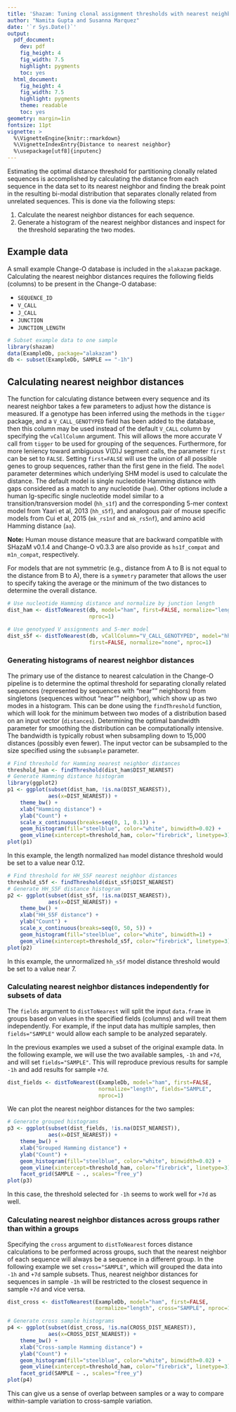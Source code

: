 ```yaml
---
title: 'Shazam: Tuning clonal assignment thresholds with nearest neighbor distances'
author: "Namita Gupta and Susanna Marquez"
date: '`r Sys.Date()`'
output:
  pdf_document:
    dev: pdf
    fig_height: 4
    fig_width: 7.5
    highlight: pygments
    toc: yes
  html_document:
    fig_height: 4
    fig_width: 7.5
    highlight: pygments
    theme: readable
    toc: yes
geometry: margin=1in
fontsize: 11pt
vignette: >
  %\VignetteEngine{knitr::rmarkdown} 
  %\VignetteIndexEntry{Distance to nearest neighbor} 
  %\usepackage[utf8]{inputenc}
---
```


Estimating the optimal distance threshold for partitioning clonally related 
sequences is accomplished by calculating the distance from each sequence in the 
data set to its nearest neighbor and finding the break point in the resulting 
bi-modal distribution that separates clonally related from unrelated sequences. 
This is done via the following steps:

1. Calculate the nearest neighbor distances for each sequence.
2. Generate a histogram of the nearest neighbor distances and inspect for the 
   threshold separating the two modes.

## Example data

A small example Change-O database is included in the `alakazam` package. 
Calculating the nearest neighbor distances requires the following 
fields (columns) to be present in the Change-O database: 

* `SEQUENCE_ID`
* `V_CALL`
* `J_CALL`
* `JUNCTION`
* `JUNCTION_LENGTH`

```r
# Subset example data to one sample
library(shazam)
data(ExampleDb, package="alakazam")
db <- subset(ExampleDb, SAMPLE == "-1h")
```

## Calculating nearest neighbor distances

The function for calculating distance between every sequence and its nearest
neighbor takes a few parameters to adjust how the distance is measured. If a 
genotype has been inferred using the methods in the `tigger` package, and a 
`V_CALL_GENOTYPED` field has been added to the database, then this column may be 
used instead of the default `V_CALL` column by specifying the `vCallColumn` 
argument. This will allows the more accurate V call from `tigger` to be used for 
grouping of the sequences. Furthermore, for more leniency toward ambiguous 
V(D)J segment calls, the parameter `first` can be set to `FALSE`. Setting 
`first=FALSE` will use the union of all possible genes to group sequences, rather 
than the first gene in the field. The `model` parameter determines which 
underlying SHM model is used to calculate the distance. The default model is 
single nucleotide Hamming distance with gaps considered as a match to any 
nucleotide (`ham`). Other options include a human Ig-specific single nucleotide 
model similar to a transition/transversion model (`hh_s1f`) and the corresponding 
5-mer context model from Yaari et al, 2013 (`hh_s5f`), and analogous pair of 
mouse specific models from Cui et al, 2015 (`mk_rs1nf` and `mk_rs5nf`), and 
amino acid Hamming distance (`aa`). 

**Note:** Human mouse distance measure that are backward compatible with 
SHazaM v0.1.4 and Change-O v0.3.3 are also provide as `hs1f_compat` and
`m1n_compat`, respectively.

For models that are not symmetric (e.g., distance from A to B is not equal to the
distance from B to A), there is a `symmetry` parameter that allows the user to 
specify taking the average or the minimum of the two distances to determine the
overall distance.

```r
# Use nucleotide Hamming distance and normalize by junction length
dist_ham <- distToNearest(db, model="ham", first=FALSE, normalize="length", 
                          nproc=1)

# Use genotyped V assignments and 5-mer model
dist_s5f <- distToNearest(db, vCallColumn="V_CALL_GENOTYPED", model="hh_s5f", 
                          first=FALSE, normalize="none", nproc=1)
```

### Generating histograms of nearest neighbor distances

The primary use of the distance to nearest calculation in the Change-O pipeline 
is to determine the optimal threshold for separating clonally related sequences 
(represented by sequences with "near"" neighbors) from singletons (sequences 
without "near"" neighbor), which show up as two modes in a histogram. This can 
be done using the `findThreshold` function, which will look for the minimum 
between two modes of a distribution based on an input vector (`distances`). 
Determining the optimal bandwidth parameter for smoothing the distribution can
be computationally intensive. The bandwidth is typically robust when subsampling 
down to 15,000 distances (possibly even fewer). The input vector can be 
subsampled to the size specified using the `subsample` parameter.

```r
# Find threshold for Hamming nearest neighbor distances
threshold_ham <- findThreshold(dist_ham$DIST_NEAREST)
# Generate Hamming distance histogram
library(ggplot2)
p1 <- ggplot(subset(dist_ham, !is.na(DIST_NEAREST)),
             aes(x=DIST_NEAREST)) + 
    theme_bw() + 
    xlab("Hamming distance") + 
    ylab("Count") +
    scale_x_continuous(breaks=seq(0, 1, 0.1)) +
    geom_histogram(fill="steelblue", color="white", binwidth=0.02) +
    geom_vline(xintercept=threshold_ham, color="firebrick", linetype=3)
plot(p1)
```

In this example, the length normalized `ham` model distance threshold would be 
set to a value near 0.12.

```r
# Find threshold for HH_S5F nearest neighbor distances
threshold_s5f <- findThreshold(dist_s5f$DIST_NEAREST)
# Generate HH_S5F distance histogram
p2 <- ggplot(subset(dist_s5f, !is.na(DIST_NEAREST)),
             aes(x=DIST_NEAREST)) + 
    theme_bw() + 
    xlab("HH_S5F distance") + 
    ylab("Count") +
    scale_x_continuous(breaks=seq(0, 50, 5)) +
    geom_histogram(fill="steelblue", color="white", binwidth=1) +
    geom_vline(xintercept=threshold_s5f, color="firebrick", linetype=3)
plot(p2)
```

In this example, the unnormalized `hh_s5f` model distance threshold would be 
set to a value near 7.

### Calculating nearest neighbor distances independently for subsets of data

The `fields` argument to `distToNearest` will split the input `data.frame`
in groups based on values in the specified fields (columns) and will 
treat them independently. For example, if the input data has multiple 
samples, then `fields="SAMPLE"` would allow each sample to be analyzed 
separately.

In the previous examples we used a subset of the original example data. In the
following example, we will use the two available samples, `-1h` and `+7d`, 
and will set `fields="SAMPLE"`. This will reproduce previous results for sample 
`-1h` and add results for sample `+7d`.

```r
dist_fields <- distToNearest(ExampleDb, model="ham", first=FALSE, 
                             normalize="length", fields="SAMPLE", 
                             nproc=1)
```

We can plot the nearest neighbor distances for the two samples:

```r
# Generate grouped histograms
p3 <- ggplot(subset(dist_fields, !is.na(DIST_NEAREST)), 
             aes(x=DIST_NEAREST)) + 
    theme_bw() + 
    xlab("Grouped Hamming distance") + 
    ylab("Count") +
    geom_histogram(fill="steelblue", color="white", binwidth=0.02) +
    geom_vline(xintercept=threshold_ham, color="firebrick", linetype=3) +
    facet_grid(SAMPLE ~ ., scales="free_y")
plot(p3)
```

In this case, the threshold selected for `-1h` seems to work well 
for `+7d` as well.

### Calculating nearest neighbor distances across groups rather than within a groups

Specifying the `cross` argument to `distToNearest` forces distance calculations 
to be performed across groups, such that the nearest neighbor of each sequence 
will always be a sequence in a different group. In the following example 
we set `cross="SAMPLE"`, which will grouped the data into `-1h` and 
`+7d` sample subsets. Thus, nearest neighbor distances for sequences in sample 
`-1h` will be restricted to the closest sequence in sample `+7d` and vice versa.

```r
dist_cross <- distToNearest(ExampleDb, model="ham", first=FALSE, 
                            normalize="length", cross="SAMPLE", nproc=1)
```

```r
# Generate cross sample histograms
p4 <- ggplot(subset(dist_cross, !is.na(CROSS_DIST_NEAREST)), 
             aes(x=CROSS_DIST_NEAREST)) + 
    theme_bw() + 
    xlab("Cross-sample Hamming distance") + 
    ylab("Count") +
    geom_histogram(fill="steelblue", color="white", binwidth=0.02) +
    geom_vline(xintercept=threshold_ham, color="firebrick", linetype=3) +
    facet_grid(SAMPLE ~ ., scales="free_y")
plot(p4)
```

This can give us a sense of overlap between samples or a way to 
compare within-sample variation to cross-sample variation.
